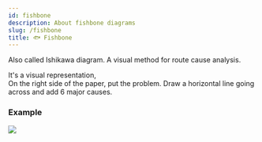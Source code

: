 ```yaml
---
id: fishbone
description: About fishbone diagrams
slug: /fishbone
title: 🐟 Fishbone
---
```


<p className="grey">Also called Ishikawa diagram. A visual method for route cause analysis.</p>

It's a visual representation, <br />
On the right side of the paper, put the problem. Draw a horizontal line going across and add 6 major causes.

### Example
![](/img/fishbone.png)